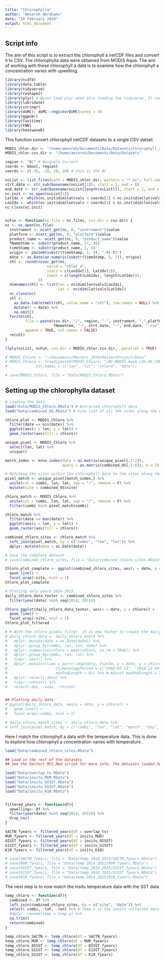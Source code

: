```yaml
---
title: "Chlorophylla"
author: "Amieroh Abrahams"
date: "18 February 2019"
output: html_document
---
```


## Script info
The aim of this script is to extract the chlorophyll a netCDF files and convert it to CSV. The chlorophylla data were obtained from MODIS Aqua. The aim of working with these chlorophyll a data is to examine how the chlorophyll a concentration varies with upwelling.

```r
library(ncdf4)
library(data.table)
library(tidyverse)
library(reshape2)
library(plyr) # Never load plyr when also loading the tidyverse. It causes a lot of conflicts.
library(lubridate)
library(stringr)
library(doMC); doMC::registerDoMC(cores = 4)
library(ggpubr)
library(fasttime)
library(FNN)
library(heatwaveR)
```

This function convert chlorophyll netCDF datasets to a single CSV datset

```r
MODIS_chlor.dir <- "/home/amieroh/Documents/Data/Datasets/Chlorophyll_a"
MODIS_chlor.csv.dir <- "/home/amieroh/Documents/Data/Datasets"

region <- "BC" # Benguela Current
coords <- bbox[, region]
coords <- c(-35, -20, 10, 20) # this is the BC

ncList <- list.files(path = MODIS_chlor.dir, pattern = "*.nc", full.names = TRUE, include.dirs = TRUE)
strt.date <- str_sub(basename(ncList[1]), start = 2, end = 8)
end.date <- str_sub(basename(ncList[length(ncList)]), start = 2, end = 8)
nc.init <- nc_open(ncList[1])
LatIdx <- which(nc.init$dim$lat$vals > coords[1] & nc.init$dim$lat$vals < coords[2])
LonIdx <- which(nc.init$dim$lon$vals > coords[3] & nc.init$dim$lon$vals < coords[4])
nc_close(nc.init)


ncFun <- function(nc.file = nc.files, csv.dir = csv.dir) {
nc <- nc_open(nc.file)
  instrument <- ncatt_get(nc, 0, "instrument")$value
  platform <- ncatt_get(nc, 0, "platform")$value
  product_name <- ncatt_get(nc, 0, "product_name")$value
  fNameStem <- substr(product_name, 17, 38)
  timeStamp <- substr(product_name, 2, 8)
  origin <- paste0(substr(timeStamp, 1, 4), "-01-01")
  date <- as.Date(as.numeric(substr(timeStamp, 5, 7)), origin)
  chl <- round(ncvar_get(nc,
                   varid = "chlor_a",
                   start = c(LonIdx[1], LatIdx[1]),
                   count = c(length(LonIdx), length(LatIdx))),
               3)
  dimnames(chl) <- list(lon = nc$dim$lon$vals[LonIdx],
                        lat =  nc$dim$lat$vals[LatIdx])
  nc_close(nc)
  chl <-
    as.data.table(melt(chl, value.name = "chl"), row.names = NULL) %>%
    mutate(t = date) %>%
    na.omit()
  fwrite(chl,
         file = paste(csv.dir, "/", region, "-", instrument, ".",platform, ".",
                      fNameStem, "-", strt.date, "-", end.date, ".csv", sep = ""),
         append = TRUE, col.names = FALSE)
  rm(chl)
}

llply(ncList, ncFun, csv.dir = MODIS_chlor.csv.dir, .parallel = TRUE)

# MODIS_Chloro <- "~/Documents/Masters_2019/MastersProject/Data"
# MODIS_Chloro <- fread(paste0(MODIS_Chloro, "/BC-MODIS.Aqua.L3m_8D_CHL_chlor_a_9km-2002185-2018345.csv"),
#             col.names = c("lon", "lat", "chloro", "date"))

# save(MODIS_Chloro, file = "Data/MODIS_Chloro.RData")
```


## Setting up the chlorophylla dataset

```r

# Loading the data
load("Data/MODIS_Chloro.RData") # Extracted chlorophyll data
load("Data/combined_US.RData") # Site list of all the sites along the west coast

chloro_plot <- MODIS_Chloro %>%
  filter(date == min(date)) %>%
  ggplot(aes(x = lon, y = lat)) +
  geom_raster(aes(fill = chloro))

unique_pixel <- MODIS_Chloro %>% 
  select(lon, lat) %>% 
  unique()

match_index <- knnx.index(data = as.matrix(unique_pixel[,1:2]),
                          query = as.matrix(combined_US[,5:6]), k = 1)

# Matching the sites within the chlorophyll data to the sites along the west coast
pixel_match <- unique_pixel[match_index,] %>%
  unite(col = combi, lon, lat, sep = "/", remove = F) %>%
  mutate(site = combined_US$site)

chloro_match <- MODIS_Chloro %>%
  unite(col = combi, lon, lat, sep = "/", remove = F) %>%
  filter(combi %in% pixel_match$combi)

chloro_match %>%
  filter(date == max(date)) %>%
  ggplot(aes(x = lon, y = lat)) +
  geom_raster(aes(fill = chloro))

combined_chloro_sites <- chloro_match %>%
  left_join(pixel_match, by = c("combi", "lon", "lat")) %>% 
  dplyr::mutate(date = as.Date(date))

# Save the complete dataset
# save(combined_chloro_sites, file = "Data/combined_chloro_sites.RData")

Chloro_plot_complete <- ggplot(combined_chloro_sites, aes(x = date, y = chloro)) +
  geom_line() +
  facet_wrap(~site, ncol = 1)
Chloro_plot_complete

# Plotting only years 2014-2015
daily_chloro_data_tester <- combined_chloro_sites %>% 
  filter(year(date) %in% seq(2014, 2015))

Chloro_ggplot(daily_chloro_data_tester, aes(x = date, y = chloro)) +
  geom_line() +
  facet_wrap(~site, ncol = 1)
Chloro_plot_filtered

# # With the chloro pixels filter, it is now faster to create the daily data
# daily_chloro_data <- daily_chloro_match %>%
#   dplyr::mutate(date = as.Date(date)) %>%
#   dplyr::group_by(combi, lon, lat, date) %>%
#   dplyr::summarise(chloro = mean(chloro, na.rm = TRUE)) %>%
#   dplyr::group_by(combi, lon, lat) %>%
#   tidyr::nest() %>%
#   dplyr::mutate(clims = purrr::map(data, ts2clm, x = date, y = chloro,
#                      climatologyPeriod = c("2002-07-13", "2018-12-04"), # This doesn't mean anything, but the function needs it to work
#                      maxPadLength = 8)) %>% # Adjust maxPadLength = X for longer interpolation
#   dplyr::select(-data) %>%
#   tidyr::unnest() %>%
#   select(-doy, -seas, -thresh)


## Plotting daily data
# ggplot(daily_chloro_data, aes(x = date, y = chloro)) +
#   geom_line() +
#   facet_wrap(~combi, ncol = 1)

# daily_chloro_match_sites <- daily_chloro_data %>%
# left_join(pixel_match, by = c("combi", "lon", "lat", "month", "day", "year"))
```

Here I match the chlorophyll a data with the temperature data. This is done to explore how chlorophyll a concentration varies with temperature.

```r
load("Data/combined_chloro_sites.RData")

## Load in the rest of the datasets
## See the Dectect_MCS.Rmd script for more info. The datasets loaded here are only for temperatures collected between the years 1992-2016. However if a longer time series is required changes may  be made to the Dectect_MCS.Rmd script (line 136) 

load("Data/overlap_ts.RData")
load("Data/insitu_MUR.RData")
load("Data/insitu_OISST.RData")
load("Data/insitu_G1SST.RData")
load("Data/insitu_K10.RData")


filtered_years <- function(df){
  upwelling<- df %>% 
  filter(year(date) %in% seq(2014, 2015)) %>% 
  drop_na()
}

SACTN_fyears <- filtered_years(df = overlap_ts) 
MUR_fyears <- filtered_years(df = insitu_MUR) 
OISST_fyears <- filtered_years(df = insitu_OISST) 
G1SST_fyears <- filtered_years(df = insitu_G1SST) 
K10_fyears <- filtered_years(df = insitu_K10) 

# save(SACTN_fyears, file = "Data/temp_2014_2015/SACTN_fyears.RData")
# save(MUR_fyears, file = "Data/temp_2014_2015/MUR_fyears.RData")
# save(OISST_fyears, file = "Data/temp_2014_2015/OISST_fyears.RData")
# save(G1SST_fyears, file = "Data/temp_2014_2015/G1SST_fyears.RData")
# save(K10_fyears, file = "Data/temp_2014_2015/K10_fyears.RData")
```

The next step is to now match the insitu temperature data with the SST data

```r
temp_chloro <- function(df){
  combined <- df %>% 
  left_join(combined_chloro_sites, by = c("site", "date")) %>% 
  select(-combi, -lat, -lon) %>% # Temp.x is the insitu collected data
  #dplyr::rename(temp = temp.y) %>%
  na.trim()
  return(combined)
}

temp_chloro_SACTN <- temp_chloro(df = SACTN_fyears)
temp_chloro_MUR <- temp_chloro(df = MUR_fyears)
temp_chloro_OISST <- temp_chloro(df = OISST_fyears)
temp_chloro_G1SST <- temp_chloro(df = G1SST_fyears)
temp_chloro_G1SST <- temp_chloro(df = K10_fyears)
```




























